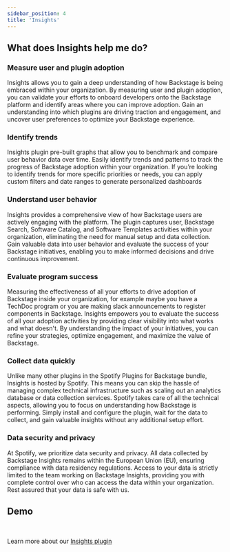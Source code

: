 ```yaml
---
sidebar_position: 4
title: 'Insights'
---
```



## What does Insights help me do?

### Measure user and plugin adoption

Insights allows you to gain a deep understanding of how Backstage is being embraced within your organization. By measuring user and plugin adoption, you can validate your efforts to onboard developers onto the Backstage platform and identify areas where you can improve adoption. Gain an understanding into which plugins are driving traction and engagement, and uncover user preferences to optimize your Backstage experience.

### Identify trends

Insights plugin pre-built graphs that allow you to benchmark and compare user behavior data over time. Easily identify trends and patterns to track the progress of Backstage adoption within your organization. If you’re looking to identify trends for more specific priorities or needs, you can apply custom filters and date ranges to generate personalized dashboards

### Understand user behavior

Insights provides a comprehensive view of how Backstage users are actively engaging with the platform. The plugin captures user, Backstage Search, Software Catalog, and Software Templates activities within your organization, eliminating the need for manual setup and data collection. Gain valuable data into user behavior and evaluate the success of your Backstage initiatives, enabling you to make informed decisions and drive continuous improvement.

### Evaluate program success

Measuring the effectiveness of all your efforts to drive adoption of Backstage inside your organization, for example maybe you have a TechDoc program or you are making slack announcements to register components in Backstage. Insights empowers you to evaluate the success of all your adoption activities by providing clear visibility into what works and what doesn't. By understanding the impact of your initiatives, you can refine your strategies, optimize engagement, and maximize the value of Backstage.

### Collect data quickly

Unlike many other plugins in the Spotify Plugins for Backstage bundle, Insights is hosted by Spotify. This means you can skip the hassle of managing complex technical infrastructure such as scaling out an analytics database or data collection services. Spotify takes care of all the technical aspects, allowing you to focus on understanding how Backstage is performing. Simply install and configure the plugin, wait for the data to collect, and gain valuable insights without any additional setup effort.

### Data security and privacy

At Spotify, we prioritize data security and privacy. All data collected by Backstage Insights remains within the European Union (EU), ensuring compliance with data residency regulations. Access to your data is strictly limited to the team working on Backstage Insights, providing you with complete control over who can access the data within your organization. Rest assured that your data is safe with us.

## Demo

<ReactPlayer
  controls
  url='https://21894833.fs1.hubspotusercontent-na1.net/hubfs/21894833/Pre-recorded%20Demos/Insights-1.mp4'
/>

<br />

Learn more about our [Insights plugin](https://backstage.spotify.com/plugins/insights)
